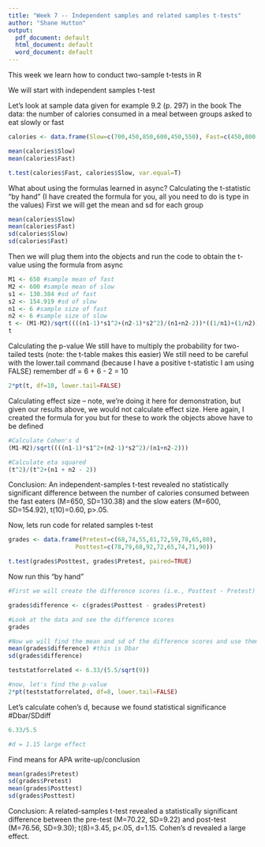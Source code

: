 ---
title: "Week 7 -- Independent samples and related samples t-tests"
author: "Shane Hutton"
output:
  pdf_document: default
  html_document: default
  word_document: default
---

This week we learn how to conduct two-sample t-tests in R

We will start with independent samples t-test

Let's look at sample data given for example 9.2 (p. 297) in the book
The data: the number of calories consumed in a meal between groups asked to eat slowly or fast

```{r}
calories <- data.frame(Slow=c(700,450,850,600,450,550), Fast=c(450,800,750,700,550,650))

mean(calories$Slow)
mean(calories$Fast)

t.test(calories$Fast, calories$Slow, var.equal=T)
```

What about  using the formulas learned in async?
Calculating the t-statistic "by hand" (I have created the formula for you, all you need to do is type in the values)
First we will get the mean and sd for each group

```{r}
mean(calories$Slow)
mean(calories$Fast)
sd(calories$Slow)
sd(calories$Fast)
```

Then we will plug them into the objects and run the code to obtain the t-value using the formula from async

```{r}
M1 <- 650 #sample mean of fast
M2 <- 600 #sample mean of slow
s1 <- 130.384 #sd of fast
s2 <- 154.919 #sd of slow
n1 <- 6 #sample size of fast
n2 <- 6 #sample size of slow
t <- (M1-M2)/sqrt((((n1-1)*s1^2+(n2-1)*s2^2)/(n1+n2-2))*((1/n1)+(1/n2)))
t
```

Calculating the p-value
We still have to multiply the probability for two-tailed tests (note: the t-table makes this easier)
We still need to be careful with the lower.tail command (because I have a positive t-statistic I am using FALSE)
remember df = 6 + 6 - 2 = 10

```{r}
2*pt(t, df=10, lower.tail=FALSE)
```

Calculating effect size -- note, we're doing it here for demonstration, but given our results above, we would not calculate effect size.
Here again, I created the formula for you but for these to work the objects above have to be defined

```{r}
#Calculate Cohen's d
(M1-M2)/sqrt((((n1-1)*s1^2+(n2-1)*s2^2)/(n1+n2-2)))

#Calculate eta squared
(t^2)/(t^2+(n1 + n2 - 2))
```

Conclusion: An independent-samples t-test revealed no statistically significant difference between the number of calories consumed between the fast eaters (M=650, SD=130.38) and the slow eaters (M=600, SD=154.92), t(10)=0.60, p>.05. 

Now, lets run code for related samples t-test

```{r}
grades <- data.frame(Pretest=c(68,74,55,81,72,59,78,65,80), 
                   Posttest=c(78,79,68,92,72,65,74,71,90))

t.test(grades$Posttest, grades$Pretest, paired=TRUE)
```

Now run this "by hand"

```{r}
#First we will create the difference scores (i.e., Posttest - Pretest) 

grades$difference <- c(grades$Posttest - grades$Pretest)

#Look at the data and see the difference scores
grades

#Now we will find the mean and sd of the difference scores and use them to compute t using the formula from async
mean(grades$difference) #this is Dbar
sd(grades$difference)

teststatforrelated <- 6.33/(5.5/sqrt(9))

#now, let's find the p-value
2*pt(teststatforrelated, df=8, lower.tail=FALSE)

```

Let's calculate cohen's d, because we found statistical significance
#Dbar/SDdiff

```{r}
6.33/5.5 

#d = 1.15 large effect
```

Find means for APA write-up/conclusion

```{r}
mean(grades$Pretest)
sd(grades$Pretest)
mean(grades$Posttest)
sd(grades$Posttest)
```

Conclusion: A related-samples t-test revealed a statistically significant difference between the pre-test (M=70.22, SD=9.22) and post-test (M=76.56, SD=9.30); t(8)=3.45, p<.05, d=1.15. Cohen's d revealed a large effect.
